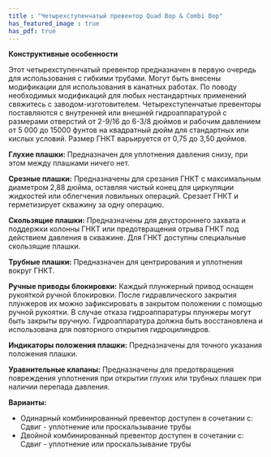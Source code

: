 ```yaml
---
title : "Четырехступенчатый превентор Quad Bop & Combi Bop"
has_featured_image : true
has_pdf: true
---
```


**Конструктивные особенности**

Этот четырехступенчатый превентор предназначен в первую очередь для использования с гибкими трубами. Могут быть внесены модификации для использования в канатных работах. По поводу необходимых модификаций для любых нестандартных применений свяжитесь с заводом-изготовителем. Четырехступенчатые превенторы поставляются с внутренней или внешней гидроаппаратурой с размерами отверстий от 2-9/16 до 6-3/8 дюймов и рабочим давлением от 5 000 до 15000 фунтов на квадратный дюйм для стандартных или кислых условий. Размер ГНКТ варьируется от 0,75 до 3,50 дюймов.

**Глухие плашки:** Предназначен для уплотнения давления снизу, при этом между плашками ничего нет.

**Срезные плашки:** Предназначены для срезания ГНКТ с максимальным диаметром 2,88 дюйма, оставляя чистый конец для циркуляции жидкостей или облегчения ловильных операций. Срезает ГНКТ и герметизирует скважину за одну операцию.

**Скользящие плашки:** Предназначены для двустороннего захвата и поддержки колонны ГНКТ или предотвращения отрыва ГНКТ под действием давления в скважине. Для ГНКТ доступны специальные скользящие плашки.

**Трубные плашки:** Предназначен для центрирования и уплотнения вокруг ГНКТ.

**Ручные приводы блокировки:** Каждый плунжерный привод оснащен рукояткой ручной блокировки. После гидравлического закрытия плунжеров их можно зафиксировать в закрытом положении с помощью ручной рукоятки. В случае отказа гидроаппаратуры плунжеры могут быть закрыты вручную. Гидроаппаратура должна быть восстановлена и использована для повторного открытия гидроцилиндров.

**Индикаторы положения плашки:** Предназначены для точного указания положения плашки.

**Уравнительные клапаны:** Предназначены для предотвращения повреждения уплотнения при открытии глухих или трубных плашек при наличии перепада давления.

**Варианты:**

* Одинарный комбинированный превентор доступен в сочетании с: Сдвиг - уплотнение или проскальзывание трубы
* Двойной комбинированный превентор доступен в сочетании с: Сдвиг - уплотнение или проскальзывание трубы